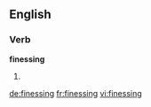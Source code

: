 ==English==

===Verb===
'''finessing'''

# {{present participle of|[[finesse]]}}

[[de:finessing]]
[[fr:finessing]]
[[vi:finessing]]